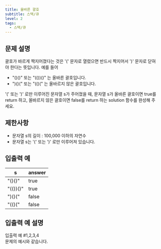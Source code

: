 ```yaml
---
title: 올바른 괄호
subtitle: 스택/큐
level: 2
tags:
  - 스택/큐
---
```


## 문제 설명

괄호가 바르게 짝지어졌다는 것은 '(' 문자로 열렸으면 반드시 짝지어서 ')' 문자로 닫혀야 한다는 뜻입니다. 예를 들어

- "()()" 또는 "(())()" 는 올바른 괄호입니다.
- ")()(" 또는 "(()(" 는 올바르지 않은 괄호입니다.

'(' 또는 ')' 로만 이루어진 문자열 s가 주어졌을 때, 문자열 s가 올바른 괄호이면 true를 return 하고, 올바르지 않은 괄호이면 false를 return 하는 solution 함수를 완성해 주세요.

## 제한사항

- 문자열 s의 길이 : 100,000 이하의 자연수
- 문자열 s는 '(' 또는 ')' 로만 이루어져 있습니다.

## 입출력 예

| s        | answer |
| -------- | ------ |
| "()()"   | true   |
| "(())()" | true   |
| ")()("   | false  |
| "(()("   | false  |

## 입출력 예 설명

입출력 예 #1,2,3,4\
문제의 예시와 같습니다.
